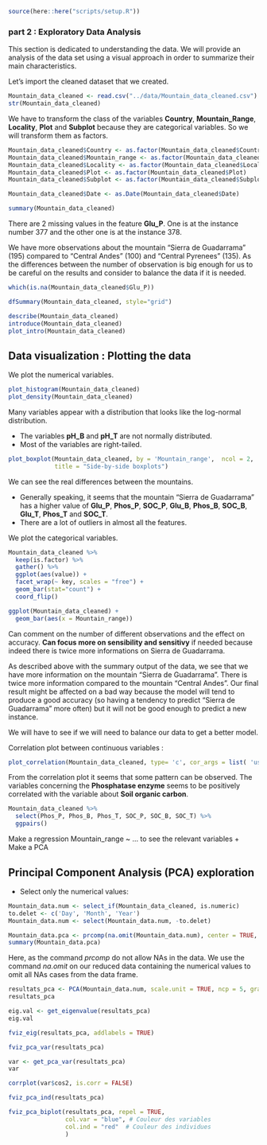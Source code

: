 
```r
source(here::here("scripts/setup.R"))
```

### part 2 : Exploratory Data Analysis 

This section is dedicated to understanding the data. We will provide an analysis of the data set using a visual approach in order to summarize their main characteristics. 

Let's import the cleaned dataset that we created. 

```r
Mountain_data_cleaned <- read.csv("../data/Mountain_data_cleaned.csv")
str(Mountain_data_cleaned)
```

We have to transform the class of the variables **Country**, **Mountain_Range**, **Locality**, **Plot** and **Subplot** because they are categorical variables. So we will transform them as factors. 

```r
Mountain_data_cleaned$Country <- as.factor(Mountain_data_cleaned$Country)
Mountain_data_cleaned$Mountain_range <- as.factor(Mountain_data_cleaned$Mountain_range)
Mountain_data_cleaned$Locality <- as.factor(Mountain_data_cleaned$Locality)
Mountain_data_cleaned$Plot <- as.factor(Mountain_data_cleaned$Plot)
Mountain_data_cleaned$Subplot <- as.factor(Mountain_data_cleaned$Subplot)

Mountain_data_cleaned$Date <- as.Date(Mountain_data_cleaned$Date)

summary(Mountain_data_cleaned)
```

There are 2 missing values in the feature **Glu_P**. One is at the instance number 377 and the other one is at the instance 378. 

We have more observations about the mountain "Sierra de Guadarrama" (195) compared to "Central Andes" (100) and "Central Pyrenees" (135). As the differences between the number of observation is big enough for us to be careful on the results and consider to balance the data if it is needed. 

```r
which(is.na(Mountain_data_cleaned$Glu_P))
```

```r
dfSummary(Mountain_data_cleaned, style="grid")
```


```r
describe(Mountain_data_cleaned)
introduce(Mountain_data_cleaned)
plot_intro(Mountain_data_cleaned)
```

## Data visualization : Plotting the data

We plot the numerical variables. 

```r
plot_histogram(Mountain_data_cleaned)
plot_density(Mountain_data_cleaned)
```
Many variables appear with a distribution that looks like the log-normal distribution.

+ The variables **pH_B** and **pH_T** are not normally distributed. 
+ Most of the variables are right-tailed. 


```r
plot_boxplot(Mountain_data_cleaned, by = 'Mountain_range',  ncol = 2,
             title = "Side-by-side boxplots")
```

We can see the real differences between the mountains. 

+ Generally speaking, it seems that the mountain "Sierra de Guadarrama" has a higher value of **Glu_P**, **Phos_P**, **SOC_P**, **Glu_B**, **Phos_B**, **SOC_B**, **Glu_T**, **Phos_T** and **SOC_T**.
+ There are a lot of outliers in almost all the features. 

We plot the categorical variables. 

```r
Mountain_data_cleaned %>%
  keep(is.factor) %>%
  gather() %>%
  ggplot(aes(value)) +
  facet_wrap(~ key, scales = "free") +
  geom_bar(stat="count") +
  coord_flip()
```


```r
ggplot(Mountain_data_cleaned) +
  geom_bar(aes(x = Mountain_range))
```
Can comment on the number of different observations and the effect on accuracy. **Can focus more on sensibility and sensitivy** if needed because indeed there is twice more informations on Sierra de Guadarrama.

As described above with the summary output of the data, we see that we have more information on the mountain "Sierra de Guadarrama". There is twice more information compared to the mountain "Central Andes". Our final result might be affected on a bad way because the model will tend to produce a good accuracy (so having a tendency to predict "Sierra de Guadarrama" more often) but it will not be good enough to predict a new instance. 

We will have to see if we will need to balance our data to get a better model. 


Correlation plot between continuous variables : 
```r
plot_correlation(Mountain_data_cleaned, type= 'c', cor_args = list( 'use' = 'complete.obs'))
```

From the correlation plot it seems that some pattern can be observed. The variables concerning the **Phosphatase enzyme** seems to be positively correlated with the variable about **Soil organic carbon**. 

```r
Mountain_data_cleaned %>%
  select(Phos_P, Phos_B, Phos_T, SOC_P, SOC_B, SOC_T) %>%
  ggpairs()
```


Make a regression Mountain_range ~ ... to see the relevant variables 
+
Make a PCA


## Principal Component Analysis (PCA) exploration

- Select only the numerical values:

```r
Mountain_data.num <- select_if(Mountain_data_cleaned, is.numeric)
to.delet <- c('Day', 'Month', 'Year')
Mountain_data.num <- select(Mountain_data.num, -to.delet)

```


```r
Mountain_data.pca <- prcomp(na.omit(Mountain_data.num), center = TRUE, scale = TRUE)
summary(Mountain_data.pca)
```


Here, as the command _prcomp_ do not allow NAs in the data. We use the command _na.omit_ on our reduced data containing the numerical values to omit all NAs cases from the data frame.


```r
resultats_pca <- PCA(Mountain_data.num, scale.unit = TRUE, ncp = 5, graph = FALSE)
resultats_pca
```

```r
eig.val <- get_eigenvalue(resultats_pca)
eig.val
```

```r
fviz_eig(resultats_pca, addlabels = TRUE)
```

```r
fviz_pca_var(resultats_pca)
```

```r
var <- get_pca_var(resultats_pca)
var
```

```r
corrplot(var$cos2, is.corr = FALSE)
```

```r
fviz_pca_ind(resultats_pca)
```


```r
fviz_pca_biplot(resultats_pca, repel = TRUE,
                col.var = "blue", # Couleur des variables
                col.ind = "red"  # Couleur des individues
                )
```


